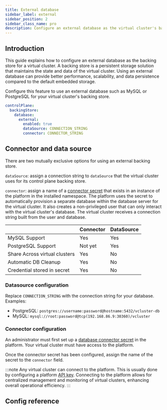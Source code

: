 ```yaml
---
title: External database
sidebar_label: external
sidebar_position: 2
sidebar_class_name: pro
description: Configure an external database as the virtual cluster's backing store for enhanced performance and scalability.
---
```



<ProAdmonition />

## Introduction

This guide explains how to configure an external database as the backing store for a virtual cluster. A backing store is a persistent storage solution that maintains the state and data of the virtual cluster. Using an external database can provide better performance, scalability, and data persistence compared to the default embedded storage.

Configure this feature to use an external database such as MySQL or PostgreSQL for your virtual cluster's backing store.

```yaml title="External database configuration"
controlPlane:
  backingStore:
    database:
      external:
        enabled: true
        dataSource: CONNECTION_STRING
        connector: CONNECTOR_STRING
```

## Connector and data source

There are two mutually exclusive options for using an external backing store.

`dataSource`: assign a connection string to `dataSource` that the virtual cluster uses for its control plane backing store.

`connector`: assign a name of a [connector secret](/platform/administer/connector/database) that exists in an instance of the platform in the installed namespace. The platform uses the secret to automatically provision a separate database within the database server for the virtual cluster. It also creates a non-privileged user that can only interact with the virtual cluster's database. The virtual cluster receives a connection string built from the user and database.

|                               | Connector | DataSource |
| ----------------------------- | --------- | ---------- |
| MySQL Support                 | Yes       | Yes        |
| PostgreSQL Support            | Not yet   | Yes        |
| Share Across virtual clusters | Yes       | No         |
| Automatic DB Cleanup          | Yes       | No         |
| Credential stored in secret   | Yes       | No         |

### Datasource configuration

Replace `CONNECTION_STRING` with the connection string for your database. Examples:

- PostgreSQL: `postgres://username:password@hostname:5432/vcluster-db`
- MySQL: `mysql://root:password@tcp(192.168.86.9:30360)/vcluster`

<BackingStoreMigration />

### Connector configuration

An administrator must first set up a [database connector secret](/platform/administer/connector/database) in the platform. Your virtual cluster must have access to the platform.

Once the connector secret has been configured, assign the name of the secret to the `connector` field.

:::note
Any virtual cluster can connect to the platform. This is usually done by configuring a platform [API key](/vcluster/configure/vcluster-yaml/external/platform/api-key). Connecting to the platform allows for centralized management and monitoring of virtual clusters, enhancing overall operational efficiency.
:::

## Config reference

<ConfigReference />
